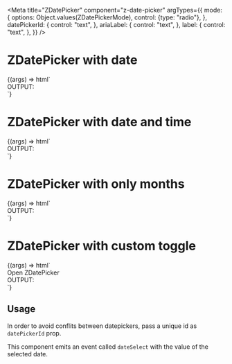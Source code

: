 


<Meta
  title="ZDatePicker"
  component="z-date-picker"
  argTypes={{
    mode: {
      options: Object.values(ZDatePickerMode),
      control: {type: "radio"},
    },
    datePickerId: {
      control: "text",
    },
    ariaLabel: {
      control: "text",
    },
    label: {
      control: "text",
    },
  }}
/>

# ZDatePicker with date

<Canvas>
  <Story
    name="ZDatePicker with date"
    args={{
      mode: "date",
      datePickerId: "picker-01",
      label: "ZDatePicker with date",
      ariaLabel: "date-picker",
    }}
    height="180px"
  >
    {(args) => html`
      <script>
        document.getElementById("${args.datePickerId}").addEventListener("dateSelect", (e) => {
          const input = document.getElementById("output");
          input.innerHTML = "[" + e.detail + "]";
        });
      </script>
      <div class="story-container">
        <div class="story-picker-container">
          <z-date-picker
            mode=${args.mode}
            date-picker-id=${args.datePickerId}
            id=${args.datePickerId}
            ariaLabel=${args.ariaLabel}
            label=${args.label}
          ></z-date-picker>
        </div>
        <div class="story-output-container">
          <span>OUTPUT:</span>
          <br />
          <span id="output" />
        </div>
      </div>
    `}
  </Story>
</Canvas>

# ZDatePicker with date and time

<Canvas>
  <Story
    name="ZDatePicker with date and time"
    args={{
      mode: "date-time",
      datePickerId: "picker-02",
      label: "ZDatePicker with date and time",
      ariaLabel: "date-picker",
    }}
  >
    {(args) => html`
      <script>
        document.getElementById("${args.datePickerId}").addEventListener("dateSelect", (e) => {
          const input = document.getElementById("output");
          input.innerHTML = "[" + e.detail + "]";
        });
      </script>
      <div class="story-container">
        <div class="story-picker-container">
          <z-date-picker
            mode=${args.mode}
            date-picker-id=${args.datePickerId}
            id=${args.datePickerId}
            ariaLabel=${args.ariaLabel}
            label=${args.label}
          ></z-date-picker>
        </div>
        <div class="story-output-container">
          <span>OUTPUT:</span>
          <br />
          <span id="output" />
        </div>
      </div>
    `}
  </Story>
</Canvas>

# ZDatePicker with only months

<Canvas>
  <Story
    name="ZDatePicker with only months"
    args={{
      mode: "months",
      datePickerId: "picker-03",
      label: "ZDatePicker with only months",
      ariaLabel: "date-picker",
    }}
  >
    {(args) => html`
      <script>
        document.getElementById("${args.datePickerId}").addEventListener("dateSelect", (e) => {
          const input = document.getElementById("output");
          input.innerHTML = "[" + e.detail + "]";
        });
      </script>
      <div class="story-container">
        <div class="story-picker-container">
          <z-date-picker
            mode=${args.mode}
            date-picker-id=${args.datePickerId}
            id=${args.datePickerId}
            ariaLabel=${args.ariaLabel}
            label=${args.label}
          ></z-date-picker>
        </div>
        <div class="story-output-container">
          <span>OUTPUT:</span>
          <br />
          <span id="output" />
        </div>
      </div>
    `}
  </Story>
</Canvas>

# ZDatePicker with custom toggle

<Canvas>
  <Story
    name="ZDatePicker with custom toggle"
    args={{
      mode: "date",
      datePickerId: "picker-04",
      label: "date picker",
      ariaLabel: "date-picker",
    }}
  >
    {(args) => html`
      <script>
        document.getElementById("${args.datePickerId}").addEventListener("dateSelect", (e) => {
          const input = document.getElementById("output");
          input.innerHTML = "[" + e.detail + "]";
        });
      </script>
      <div class="story-container">
        <div class="story-picker-container">
          <z-date-picker
            mode=${args.mode}
            date-picker-id=${args.datePickerId}
            id=${args.datePickerId}
            ariaLabel=${args.ariaLabel}
            label=${args.label}
            ><z-button slot="toggle">Open ZDatePicker</z-button></z-date-picker
          >
        </div>
        <div class="story-output-container">
          <span>OUTPUT:</span>
          <br />
          <span id="output" />
        </div>
      </div>
    `}
  </Story>
</Canvas>

<ArgsTable of="z-date-picker" />

## Usage

In order to avoid conflits between datepickers, pass a unique id as `datePickerId` prop.

This component emits an event called `dateSelect` with the value of the selected date.
